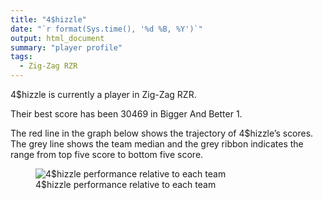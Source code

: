 ```yaml
---
title: "4$hizzle"
date: "`r format(Sys.time(), '%d %B, %Y')`"
output: html_document
summary: "player profile"
tags:
  - Zig-Zag RZR
---
```


4$hizzle is currently a player in Zig-Zag RZR.

Their best score has been 30469 in Bigger And Better 1.

The red line in the graph below shows the trajectory of 4$hizzle's scores. The grey line shows the team median and the grey ribbon indicates the range from top five score to bottom five score.

![4$hizzle performance relative to each team](4hizzle.jpg)
